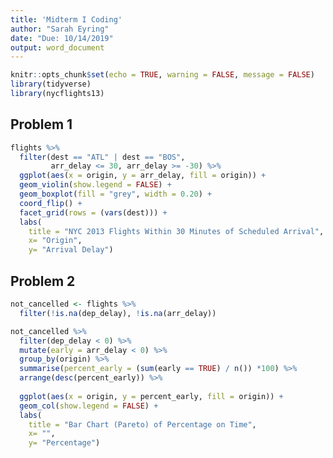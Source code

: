```yaml
---
title: 'Midterm I Coding'
author: "Sarah Eyring"
date: "Due: 10/14/2019"
output: word_document
---
```


```r
knitr::opts_chunk$set(echo = TRUE, warning = FALSE, message = FALSE)
library(tidyverse)
library(nycflights13)
```

## Problem 1

```r

flights %>%
  filter(dest == "ATL" | dest == "BOS", 
         arr_delay <= 30, arr_delay >= -30) %>%
  ggplot(aes(x = origin, y = arr_delay, fill = origin)) +
  geom_violin(show.legend = FALSE) +
  geom_boxplot(fill = "grey", width = 0.20) +
  coord_flip() +
  facet_grid(rows = (vars(dest))) +
  labs(
    title = "NYC 2013 Flights Within 30 Minutes of Scheduled Arrival",
    x= "Origin",
    y= "Arrival Delay")
```  

## Problem 2

```r

not_cancelled <- flights %>%
  filter(!is.na(dep_delay), !is.na(arr_delay))

```  

```r

not_cancelled %>%
  filter(dep_delay < 0) %>%
  mutate(early = arr_delay < 0) %>%
  group_by(origin) %>%
  summarise(percent_early = (sum(early == TRUE) / n()) *100) %>%
  arrange(desc(percent_early)) %>%
  
  ggplot(aes(x = origin, y = percent_early, fill = origin)) +
  geom_col(show.legend = FALSE) +
  labs(
    title = "Bar Chart (Pareto) of Percentage on Time",
    x= "",
    y= "Percentage")

```

